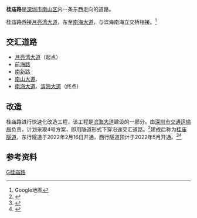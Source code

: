 {{Infobox China Road
|路牌类型=Shenzhen
|中文道路名称=桂庙路
|道路英文名=Guimiao Rd
|图片=Guimiao Road.jpg
|图片说明=2016年桂庙路
|道路属性=主干路
|道路方向=WE
|道路总长度=
|车速限制=
|行车线数量=双向6——8车道
|所在地区={{CHN}}[[广东省|广东省]][[深圳市|深圳市]][[南山区_(深圳)|南山区]]
|起点=[[月亮湾大道|月亮湾大道]]
|终点=[[滨海大道_(深圳)|滨海大道]]
|道路命名日期=
|命名缘由=沿路有桂庙村
|道路旧名=
|道路动工日期=
|通车日期=
|路段主要建筑=
|道路名称拼音=}}

'''桂庙路'''是[[深圳市|深圳市]][[南山区|南山区]]内一条东西走向的道路。

桂庙路西接[[月亮湾大道|月亮湾大道]]，东至[[南海大道|南海大道]]，与滨海南海立交桥相接。<ref>Google地图</ref>

==交汇道路==
*[[月亮湾大道|月亮湾大道]]（起点）
*[[前海路|前海路]]
*[[南新路|南新路]]
*[[南山大道|南山大道]]、
*[[南海大道_(深圳市)|南海大道]]、[[濱海大道_(深圳)|滨海大道]]（终点）
==改造==
桂庙路进行快速化改造工程，该工程是[[滨海大道_(深圳)|滨海大道]]建设的一部分。由[[深圳市交通运输委员会|深圳市交通运输局]]负责，计划采取4号方案，即用隧道形式下穿沿途交汇道路。<ref> {{Cite web |url= http://finance.ifeng.com/roll/20130606/8110224.shtml |title= 桂庙路改造将采用4号方案   |publisher= 深圳商报 }} 
</ref>建成后称为[[桂庙隧道|桂庙隧道]]，东行隧道于2022年2月16日开通，西行隧道预计于2022年5月开通。<ref>{{Cite web|title=桂庙路快速化改造预计6月全部完工|url=https://www.163.com/dy/article/H0D2P8M605129QAF.html|access-date=2022-02-21|date=2022-02-17|last=网易|work=www.163.com}}</ref><ref>{{Cite web|title=百度安全验证|url=https://wappass.baidu.com/static/captcha/tuxing.html?ak=572be823e2f50ea759a616c060d6b9f1&backurl=https%3A%2F%2Fmbd.baidu.com%2Fnewspage%2Fdata%2Flandingsuper%3Fthird%3Dbaijiahao%26baijiahao_id%3D1724965020540569308%26c_source%3Dduedge&timestamp=1645457975&signature=a7eeadaefcf1f0f172548442f59b88da|access-date=2022-02-21|work=wappass.baidu.com}}</ref>

==参考资料==
<references/>
{{深圳小作品}}
{{深圳市主要道路}}
[[Category:深圳道路|G桂庙路]]